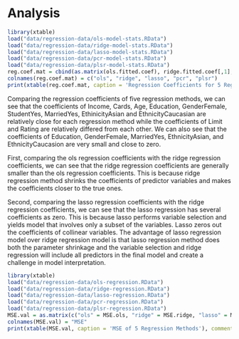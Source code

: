 
# Analysis

```r
library(xtable)
load("data/regression-data/ols-model-stats.RData")
load("data/regression-data/ridge-model-stats.RData")
load("data/regression-data/lasso-model-stats.RData")
load("data/regression-data/pcr-model-stats.RData")
load("data/regression-data/plsr-model-stats.RData")
reg.coef.mat = cbind(as.matrix(ols.fitted.coef), ridge.fitted.coef[,1], lasso.fitted.coef[,1], rbind(0,as.matrix(pcr.fitted.coef)), rbind(0,as.matrix(plsr.fitted.coef)))
colnames(reg.coef.mat) = c("ols", "ridge", "lasso", "pcr", "plsr")
print(xtable(reg.coef.mat, caption = 'Regression Coefficients for 5 Regression Methods'), comment = FALSE)
```

Comparing the regression coefficients of five regression methods, we can see that the coefficients of Income, Cards, Age, Education, GenderFemale, StudentYes, MarriedYes, EthinicityAsian and EthnicityCaucasian are relatively close for each regression method while the coefficients of Limit and Rating are relatively differed from each other. We can also see that the coefficients of Education, GenderFemale, MarriedYes, EthnicityAsian, and EthnicityCaucasion are very small and close to zero. 

First, comparing the ols regression coefficients with the ridge regression coefficients, we can see that the ridge regression coefficients are generally smaller than the ols regression coefficients. This is because ridge regression method shrinks the coefficients of predictor variables and makes the coefficients closer to the true ones. 

Second, comparing the lasso regression coefficients with the ridge regression coefficients, we can see that the lasso regression has several coefficients as zero. This is because lasso performs variable selection and yields model that involves only a subset of the variables. Lasso zeros out the coefficients of collinear variables. The advantage of lasso regression model over ridge regression model is that lasso regression method does both the parameter shrinkage and the variable selection and ridge regression will include all predictors in the final model and create a challenge in model interpretation. 


```r
library(xtable)
load("data/regression-data/ols-regression.RData")
load("data/regression-data/ridge-regression.RData")
load("data/regression-data/lasso-regression.RData")
load("data/regression-data/pcr-regression.RData")
load("data/regression-data/plsr-regression.RData")
MSE.val = as.matrix(c("ols" = MSE.ols, "ridge" = MSE.ridge, "lasso" = MSE.lasso, "pcr" = MSE.pcr, "plsr" = MSE.plsr))
colnames(MSE.val) = "MSE"
print(xtable(MSE.val, caption = 'MSE of 5 Regression Methods'), comment = FALSE)
```


